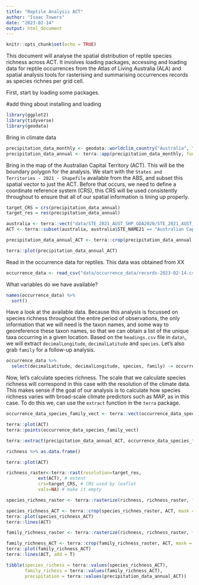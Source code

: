 ```yaml
---
title: "Reptile Analysis ACT"
author: "Isaac Towers"
date: "2023-02-14"
output: html_document
---
```


```r
knitr::opts_chunk$set(echo = TRUE)
```

This document will analyse the spatial distribution of reptile species richness across ACT. It involves loading packages, accessing and loading data for reptile occurrences from the Atlas of Living Australia (ALA) and spatial analysis tools for rasterising and summarising occurrences records as species richnes per grid cell.

First, start by loading some packages.


#add thing about installing and loading
```r
library(ggplot2)
library(tidyverse)
library(geodata)
```

Bring in climate data

```r
precipitation_data_monthly <- geodata::worldclim_country("Australia", "prec", "data",res = 2.5) 
precipitation_data_annual <- terra::app(precipitation_data_monthly, fun = sum)
```

Bring in the map of the Australian Capital Territory (ACT). This will be the boundary polygon for the analysis. We start with the `States and Territories - 2021 - Shapefile` available from the ABS, and subset this spatial vector to just the ACT. Before that occurs, we need to define a coordinate reference system (CRS), this CRS will be used consistently throughout to ensure that all of our spatial information is lining up properly.

```r
target_CRS = crs(precipitation_data_annual)
target_res = res(precipitation_data_annual)
```

```r
australia <- terra::vect("data/STE_2021_AUST_SHP_GDA2020/STE_2021_AUST_GDA2020.shp", crs=target_CRS)
ACT <- terra::subset(australia, australia$STE_NAME21 == "Australian Capital Territory")
```

```r
precipitation_data_annual_ACT <- terra::crop(precipitation_data_annual, ACT, mask = TRUE)

terra::plot(precipitation_data_annual_ACT)
```


Read in the occurrence data for reptiles. This data was obtained from XX
```r
occurrence_data <- read_csv("data/occurrence_data/records-2023-02-14.csv")
```

What variables do we have available?
```r
names(occurrence_data) %>%
  sort()
```

Have a look at the available data. Because this analysis is focussed on species richness throughout the entire period of observations, the only information that we will need is the taxon names, and some way to georeference these taxon names, so that we can obtain a list of the unique taxa occurring in a given location. Based on the `headings.csv` file in `data\`, we will extract `decimalLongitude`, `decimalLatitude` and `species`. Let's also grab `family` for a follow-up analysis.

```r
occurrence_data %>%
  select(decimalLatitude, decimalLongitude, species, family) -> occurrence_data_species_family
```

Now, let's calculate species richness. The scale that we calculate species richness will correspond in this case with the resolution of the climate data. This makes sense if the goal of our analysis is to calculate how species richness varies with broad-scale climate predictors such as MAP, as in this case. To do this we, can use the `extract` function in the `terra` package. 

```r
occurrence_data_species_family_vect <- terra::vect(occurrence_data_species_family, geom = c("decimalLongitude","decimalLatitude"), crs = target_CRS)

terra::plot(ACT)
terra::points(occurrence_data_species_family_vect)
```

```r
terra::extract(precipitation_data_annual_ACT, occurrence_data_species_family_vect, cells = TRUE, ID = FALSE, bind = TRUE)-> richness

richness %>% as.data.frame()

terra::plot(ACT)

```

```r
richness_raster<-terra::rast(resolution=target_res, 
            ext(ACT), # extent
            crs=target_CRS, # CRS used by leaflet
            vals=NA) # make it empty
```


```r
species_richnes_raster <- terra::rasterize(richness, richness_raster, field = "species", fun = n_distinct)
```

```r
species_richness_ACT <- terra::crop(species_richnes_raster, ACT, mask = TRUE)
terra::plot(species_richness_ACT)
terra::lines(ACT)
```

```r
family_richness_raster <- terra::rasterize(richness, richness_raster, field = "family", fun = n_distinct)
```

```r
family_richness_ACT <- terra::crop(family_richness_raster, ACT, mask = TRUE)
terra::plot(family_richness_ACT)
terra::lines(ACT, add = T)
```

```r
tibble(species_richess = terra::values(species_richness_ACT),
       family_richess = terra::values(family_richness_ACT),
       precipitation = terra::values(precipitation_data_annual_ACT))
```



